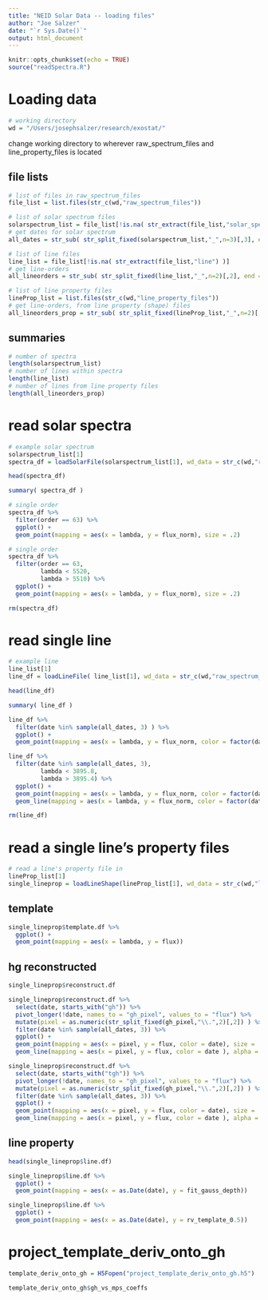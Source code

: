 ```yaml
---
title: "NEID Solar Data -- loading files"
author: "Joe Salzer"
date: "`r Sys.Date()`"
output: html_document
---
```


```r
knitr::opts_chunk$set(echo = TRUE)
source("readSpectra.R")
```

# Loading data

```r
# working directory
wd = "/Users/josephsalzer/research/exostat/"
```

change working directory to wherever raw_spectrum_files and line_property_files is located

## file lists

```r
# list of files in raw_spectrum_files
file_list = list.files(str_c(wd,"raw_spectrum_files"))
```

```r
# list of solar spectrum files
solarspectrum_list = file_list[!is.na( str_extract(file_list,"solar_spectrum") )]
# get dates for solar spectrum
all_dates = str_sub( str_split_fixed(solarspectrum_list,"_",n=3)[,3], end = -4 )
```

```r
# list of line files
line_list = file_list[!is.na( str_extract(file_list,"line") )]
# get line-orders 
all_lineorders = str_sub( str_split_fixed(line_list,"_",n=2)[,2], end = -4 )
```


```r
# list of line property files
lineProp_list = list.files(str_c(wd,"line_property_files"))
# get line-orders, from line property (shape) files
all_lineorders_prop = str_sub( str_split_fixed(lineProp_list,"_",n=2)[,2], end = -8 )
```

## summaries

```r
# number of spectra
length(solarspectrum_list)
# number of lines within spectra
length(line_list)
# number of lines from line property files
length(all_lineorders_prop)
```

# read solar spectra

```r
# example solar spectrum
solarspectrum_list[1]
spectra_df = loadSolarFile(solarspectrum_list[1], wd_data = str_c(wd,"raw_spectrum_files/"))
```

```r
head(spectra_df)
```

```r
summary( spectra_df )
```

```r
# single order
spectra_df %>%
  filter(order == 63) %>%
  ggplot() +
  geom_point(mapping = aes(x = lambda, y = flux_norm), size = .2)
```

```r
# single order
spectra_df %>%
  filter(order == 63,
         lambda < 5520,
         lambda > 5510) %>%
  ggplot() +
  geom_point(mapping = aes(x = lambda, y = flux_norm), size = .2)
```

```r
rm(spectra_df)
```

# read single line

```r
# example line
line_list[1]
line_df = loadLineFile( line_list[1], wd_data = str_c(wd,"raw_spectrum_files/") )
```

```r
head(line_df)
```

```r
summary( line_df )
```


```r
line_df %>%
  filter(date %in% sample(all_dates, 3) ) %>%
  ggplot() +
  geom_point(mapping = aes(x = lambda, y = flux_norm, color = factor(date) ), size = .5)
```

```r
line_df %>%
  filter(date %in% sample(all_dates, 3),
         lambda < 3895.8,
         lambda > 3895.4) %>%
  ggplot() +
  geom_point(mapping = aes(x = lambda, y = flux_norm, color = factor(date) ), size = .7) +
  geom_line(mapping = aes(x = lambda, y = flux_norm, color = factor(date) ), alpha = .5)
```

```r
rm(line_df)
```

# read a single line's property files

```r
# read a line's property file in
lineProp_list[1]
single_lineprop = loadLineShape(lineProp_list[1], wd_data = str_c(wd,"line_property_files/"))
```

## template

```r
single_lineprop$template.df %>%
  ggplot() +
  geom_point(mapping = aes(x = lambda, y = flux))
```

## hg reconstructed
```r
single_lineprop$reconstruct.df
```

```r
single_lineprop$reconstruct.df %>%
  select(date, starts_with("gh")) %>%
  pivot_longer(!date, names_to = "gh_pixel", values_to = "flux") %>%
  mutate(pixel = as.numeric(str_split_fixed(gh_pixel,"\\.",2)[,2]) ) %>%
  filter(date %in% sample(all_dates, 3)) %>%
  ggplot() +
  geom_point(mapping = aes(x = pixel, y = flux, color = date), size = .5) +
  geom_line(mapping = aes(x = pixel, y = flux, color = date ), alpha = .5)
```


```r
single_lineprop$reconstruct.df %>%
  select(date, starts_with("tgh")) %>%
  pivot_longer(!date, names_to = "gh_pixel", values_to = "flux") %>%
  mutate(pixel = as.numeric(str_split_fixed(gh_pixel,"\\.",2)[,2]) ) %>%
  filter(date %in% sample(all_dates, 3)) %>%
  ggplot() +
  geom_point(mapping = aes(x = pixel, y = flux, color = date), size = .5) +
  geom_line(mapping = aes(x = pixel, y = flux, color = date ), alpha = .5)
```

## line property

```r
head(single_lineprop$line.df)
```

```r
single_lineprop$line.df %>%
  ggplot() +
  geom_point(mapping = aes(x = as.Date(date), y = fit_gauss_depth))

single_lineprop$line.df %>%
  ggplot() +
  geom_point(mapping = aes(x = as.Date(date), y = rv_template_0.5))
```

# project_template_deriv_onto_gh

```r
template_deriv_onto_gh = H5Fopen("project_template_deriv_onto_gh.h5")
```

```r
template_deriv_onto_gh$gh_vs_mps_coeffs
```
